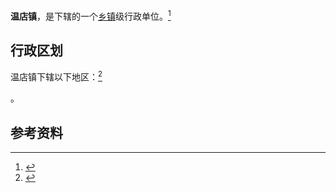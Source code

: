 {{中国乡级行政区|37/16/22/102/000}}

'''温店镇'''，是{{PRC admin/fullname|37/16/22/102/000|3}}下辖的一个[[乡镇|乡镇]]级行政单位。<ref>{{PRC admin/ref sgc|{{PRC admin/parent|37/16/22/102/000}}}}</ref>

== 行政区划 ==

温店镇下辖以下地区：<ref>{{PRC admin/ref sgc|37/16/22/102/000}}</ref>

{{PRC admin/children|37/16/22/102/000}}。

== 参考资料 ==

{{reflist}}

{{行政区划小作品}}
{{PRC admin/navcat|37/16/22/102/000}}